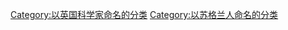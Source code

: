 {{Commonscat|Alexander Graham Bell}}

[[Category:以英国科学家命名的分类|Category:以英国科学家命名的分类]]
[[Category:以苏格兰人命名的分类|Category:以苏格兰人命名的分类]]